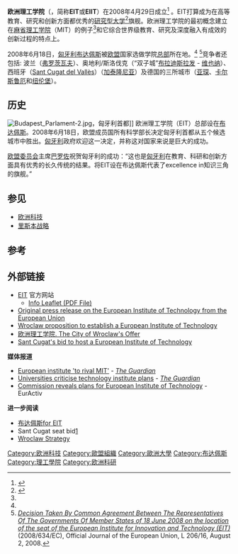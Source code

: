'''欧洲理工学院'''（{{lang-en|'''European Institute of Innovation and Technology'''}}，简称'''EIT'''或'''EIIT'''）在2008年4月29日成立<ref>{{cite web|title=Industry Committee backs creation of a European Institute of Innovation and Technology|url=http://eur-lex.europa.eu/Notice.do?val=468104%3Acs&lang=en&list=397546%3Acs%2C466527%3Acs%2C471241%3Acs%2C468104%3Acs%2C466568%3Acs%2C465935%3Acs%2C465041%3Acs%2C464559%3Acs%2C464096%3Acs%2C464095%3Acs%2C&pos=4&page=1&nbl=845&pgs=10&hwords=technology%7E|work=[[European_Parliament|European Parliament]]|accessdate=2008-06-19|archive-date=2011-04-03|archive-url=https://web.archive.org/web/20110403221645/http://eur-lex.europa.eu/Notice.do?val=468104%3Acs&lang=en&list=397546%3Acs%2C466527%3Acs%2C471241%3Acs%2C468104%3Acs%2C466568%3Acs%2C465935%3Acs%2C465041%3Acs%2C464559%3Acs%2C464096%3Acs%2C464095%3Acs%2C&pos=4&page=1&nbl=845&pgs=10&hwords=technology%7E|dead-url=no}}</ref> 。EIT打算成为在高等教育、研究和创新方面都优秀的[[研究型大学|研究型大学]]<ref name=IHT>{{cite news |first= |last= |authorlink= |author= |coauthors= |title=EU nations pick Budapest for technology institute |url=http://www.iht.com/articles/ap/2008/06/18/europe/EU-GEN-EU-Technology-Institute.php |format= |work=[[International_Herald_Tribune|International Herald Tribune]] |publisher=[[The_New_York_Times_Company|The New York Times Company]] |location= |id= |pages= |page= |date=2008-06-18 |accessdate=2008-06-19 |language= |quote= |archiveurl= |archivedate= }}</ref>旗舰。欧洲理工学院的最初概念建立在[[麻省理工学院|麻省理工学院]]（MIT）的例子<ref name=IHT/>和它综合世界级教育、研究及深度融入有成效的创新过程的特点上。

2008年6月18日，[[匈牙利|匈牙利]][[布达佩斯|布达佩斯]]被[[欧盟|欧盟]]国家选做学院[[总部|总部]]所在地。<ref name=IHT/> <ref>[http://eur-lex.europa.eu/LexUriServ/LexUriServ.do?uri=OJ:L:2008:206:0016:0016:EN:PDF ''Decision Taken By Common Agreement Between The Representatives Of The Governments Of Member States of 18 June 2008 on the location of the seat of the European Institute for Innovation and Technology (EIT)''] {{Wayback|url=http://eur-lex.europa.eu/LexUriServ/LexUriServ.do?uri=OJ:L:2008:206:0016:0016:EN:PDF |date=20121009201817 }} (2008/634/EC), Official Journal of the European Union, L 206/16, August 2, 2008.</ref>竞争者还包括: 波兰（[[弗罗茨瓦夫|弗罗茨瓦夫]]）、奥地利/斯洛伐克（“双子城”[[布拉迪斯拉发|布拉迪斯拉发]] - [[维也纳|维也纳]]）、西班牙（[[Sant_Cugat_del_Vallès|Sant Cugat del Vallès]]）（[[加泰隆尼亚|加泰隆尼亚]]）及德国的三所城市（[[亚琛|亚琛]]、[[卡尔斯鲁厄|卡尔斯鲁厄]]和[[纽伦堡|纽伦堡]]）。

==历史==
[[File:Budapest_Parlament-2.jpg|thumb]]，匈牙利首都]]
欧洲理工学院（EIT）总部设在[[布达佩斯|布达佩斯]]。2008年6月18日，欧盟成员国所有科学部长决定匈牙利首都从五个候选城市中胜出。[[匈牙利|匈牙利]]政府欢迎这一决定，并称这对国家来说是巨大的成功。

[[欧盟委员会|欧盟委员会]]主席[[巴罗佐|巴罗佐]]祝贺匈牙利的成功：“这也是[[匈牙利|匈牙利]]在教育、科研和创新方面具有优秀的长久传统的结果。将EIT设在布达佩斯代表了excellence in知识三角的旗舰。”

==参见==
* [[欧洲科技|欧洲科技]]
* [[里斯本战略|里斯本战略]]

==参考==
{{reflist}}

==外部链接==
*[http://eit.europa.eu/ EIT] {{Wayback|url=http://eit.europa.eu/ |date=20090405094047 }} 官方网站
**[http://eit.europa.eu/education/policies/educ/eit/doc/flyer_en.pdf Info Leaflet (PDF File)]
*[http://europa.eu/rapid/pressReleasesAction.do?reference=IP/06/201&format=HTML&aged=0&language=EN&guiLanguage=en Original press release on the European Institute of Technology from the European Union] {{Wayback|url=http://europa.eu/rapid/pressReleasesAction.do?reference=IP%2F06%2F201&format=HTML&aged=0&language=EN&guiLanguage=en |date=20100610020636 }}
*[https://web.archive.org/web/20081104071032/http://www.eitplus.pl/ Wroclaw proposition to establish a European Institute of Technology] 
*[http://www.eitplus.wroclaw.pl/index.php5 欧洲理工学院. The City of Wroclaw's Offer] {{Wayback|url=http://www.eitplus.wroclaw.pl/index.php5 |date=20081029045734 }}
*[https://web.archive.org/web/20080518103115/http://www.eitsantcugat.com/ Sant Cugat's bid to host a European Institute of Technology]

'''媒体报道'''
*[http://education.guardian.co.uk/print/0,,329417883-108234,00.html European institute 'to rival MIT'] {{Wayback|url=http://education.guardian.co.uk/print/0,,329417883-108234,00.html |date=20070824070041 }} - ''[[The_Guardian|The Guardian]]''
*[http://education.guardian.co.uk/print/0,,329418652-108229,00.html Universities criticise technology institute plans] {{Wayback|url=http://education.guardian.co.uk/print/0,,329418652-108229,00.html |date=20070310233200 }} - ''[[The_Guardian|The Guardian]]''
*[http://www.euractiv.com/en/science/commission-reveals-plans-european-institute-technology/article-152822 Commission reveals plans for European Institute of Technology] {{Wayback|url=http://www.euractiv.com/en/science/commission-reveals-plans-european-institute-technology/article-152822 |date=20080830032801 }} - EurActiv

'''进一步阅读'''
* [http://www.gkm.gov.hu/data/cms1553578/bp_eit.pdf 布达佩斯for EIT]{{dead link|date=2018年3月 |bot=InternetArchiveBot |fix-attempted=yes }}
* Sant Cugat seat bid[http://www.tribuna.santcugat.cat/files/4468-130-fitxer/Dossier_EIT_v6.pdf] {{Wayback|url=http://www.tribuna.santcugat.cat/files/4468-130-fitxer/Dossier_EIT_v6.pdf |date=20080911043005 }}
* [https://web.archive.org/web/20081031022755/http://eit.wroclaw.pl/img/81585bcac74145d787f6b5519f1401d4_EIT.swf Wroclaw Strategy]


{{Authority control}}
[[Category:欧洲科技|Category:欧洲科技]]
[[Category:歐盟組織|Category:歐盟組織]]
[[Category:歐洲大學|Category:歐洲大學]]
[[Category:布达佩斯|Category:布达佩斯]]
[[Category:理工學院|Category:理工學院]]
[[Category:欧洲科研|Category:欧洲科研]]